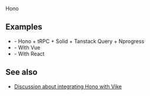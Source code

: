 
<CommunityNote url="https://hono.dev" />

<UseBati>Hono</UseBati>

## Examples

 - <Example timestamp="2024.04" repo="Blankeos/hono-trpc" /> - Hono + tRPC + Solid + Tanstack Query + Nprogress
 - <Example timestamp="2024.04" repo="ultimateshadsform/vike-vue-3-ssr" /> - With Vue
 - <Example timestamp="2024.03" repo="phonzammi/vike-hono-example" /> - With React

## See also

- [Discussion about integrating Hono with Vike](https://github.com/vikejs/vike/discussions/1391)
